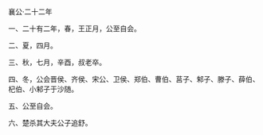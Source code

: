 

襄公·二十二年

一、二十有二年，春，王正月，公至自会。

二、夏，四月。

三、秋，七月，辛酉，叔老卒。

四、冬，公会晋侯、齐侯、宋公、卫侯、郑伯、曹伯、莒子、邾子、滕子、薛伯、杞伯、小邾子于沙随。

五、公至自会。

六、楚杀其大夫公子追舒。


